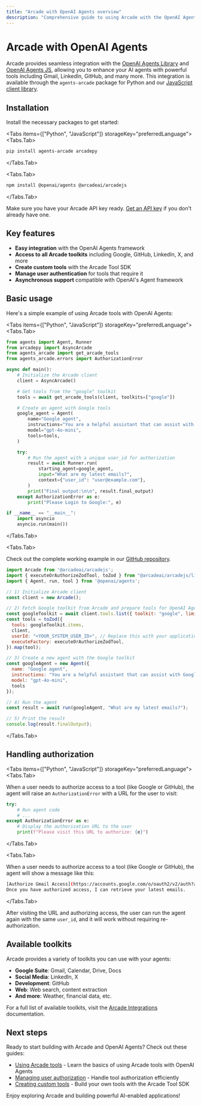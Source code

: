 ```yaml
---
title: "Arcade with OpenAI Agents overview"
description: "Comprehensive guide to using Arcade with the OpenAI Agents library"
---
```



# Arcade with OpenAI Agents

Arcade provides seamless integration with the [OpenAI Agents Library](https://github.com/openai/openai-python) and [OpenAI Agents JS](https://openai.github.io/openai-agents-js/), allowing you to enhance your AI agents with powerful tools including Gmail, LinkedIn, GitHub, and many more. This integration is available through the `agents-arcade` package for Python and our [JavaScript client library](https://github.com/ArcadeAI/arcade-js).

## Installation

Install the necessary packages to get started:

<Tabs items={["Python", "JavaScript"]} storageKey="preferredLanguage">
<Tabs.Tab>

```bash
pip install agents-arcade arcadepy
```

</Tabs.Tab>

<Tabs.Tab>

```bash
npm install @openai/agents @arcadeai/arcadejs
```

</Tabs.Tab>

</Tabs>

Make sure you have your Arcade API key ready. [Get an API key](/home/api-keys) if you don't already have one.


## Key features

- **Easy integration** with the OpenAI Agents framework
- **Access to all Arcade toolkits** including Google, GitHub, LinkedIn, X, and more
- **Create custom tools** with the Arcade Tool SDK
- **Manage user authentication** for tools that require it
- **Asynchronous support** compatible with OpenAI's Agent framework

## Basic usage

Here's a simple example of using Arcade tools with OpenAI Agents:

<Tabs items={["Python", "JavaScript"]} storageKey="preferredLanguage">
<Tabs.Tab>

```python
from agents import Agent, Runner
from arcadepy import AsyncArcade
from agents_arcade import get_arcade_tools
from agents_arcade.errors import AuthorizationError

async def main():
    # Initialize the Arcade client
    client = AsyncArcade()

    # Get tools from the "google" toolkit
    tools = await get_arcade_tools(client, toolkits=["google"])

    # Create an agent with Google tools
    google_agent = Agent(
        name="Google agent",
        instructions="You are a helpful assistant that can assist with Google API calls.",
        model="gpt-4o-mini",
        tools=tools,
    )

    try:
        # Run the agent with a unique user_id for authorization
        result = await Runner.run(
            starting_agent=google_agent,
            input="What are my latest emails?",
            context={"user_id": "user@example.com"},
        )
        print("Final output:\n\n", result.final_output)
    except AuthorizationError as e:
        print("Please Login to Google:", e)

if __name__ == "__main__":
    import asyncio
    asyncio.run(main())
```

</Tabs.Tab>

<Tabs.Tab>

Check out the complete working example in our [GitHub repository](https://github.com/ArcadeAI/arcade-ai/tree/main/examples/openai-agents-ts/src/index.ts).

```javascript
import Arcade from '@arcadeai/arcadejs';
import { executeOrAuthorizeZodTool, toZod } from "@arcadeai/arcadejs/lib";
import { Agent, run, tool } from '@openai/agents';

// 1) Initialize Arcade client
const client = new Arcade();

// 2) Fetch Google toolkit from Arcade and prepare tools for OpenAI Agents
const googleToolkit = await client.tools.list({ toolkit: "google", limit: 30 });
const tools = toZod({
  tools: googleToolkit.items,
  client,
  userId: "<YOUR_SYSTEM_USER_ID>", // Replace this with your application's user ID (e.g. email address, UUID, etc.)
  executeFactory: executeOrAuthorizeZodTool,
}).map(tool);

// 3) Create a new agent with the Google toolkit
const googleAgent = new Agent({
  name: "Google agent",
  instructions: "You are a helpful assistant that can assist with Google API calls.",
  model: "gpt-4o-mini",
  tools
});

// 4) Run the agent
const result = await run(googleAgent, "What are my latest emails?");

// 5) Print the result
console.log(result.finalOutput);
```

</Tabs.Tab>

</Tabs>


## Handling authorization

<Tabs items={["Python", "JavaScript"]} storageKey="preferredLanguage">
<Tabs.Tab>

When a user needs to authorize access to a tool (like Google or GitHub), the agent will raise an `AuthorizationError` with a URL for the user to visit:

```python
try:
    # Run agent code
    # ...
except AuthorizationError as e:
    # Display the authorization URL to the user
    print(f"Please visit this URL to authorize: {e}")
```

</Tabs.Tab>

<Tabs.Tab>

When a user needs to authorize access to a tool (like Google or GitHub), the agent will show a message like this:

```bash
[Authorize Gmail Access](https://accounts.google.com/o/oauth2/v2/auth?access_type=offline...)
Once you have authorized access, I can retrieve your latest emails.
```

</Tabs.Tab>
</Tabs>

After visiting the URL and authorizing access, the user can run the agent again with the same `user_id`, and it will work without requiring re-authorization.

## Available toolkits

Arcade provides a variety of toolkits you can use with your agents:

- **Google Suite**: Gmail, Calendar, Drive, Docs
- **Social Media**: LinkedIn, X
- **Development**: GitHub
- **Web**: Web search, content extraction
- **And more**: Weather, financial data, etc.

For a full list of available toolkits, visit the [Arcade Integrations](/toolkits) documentation.

## Next steps

Ready to start building with Arcade and OpenAI Agents? Check out these guides:

- [Using Arcade tools](/home/oai-agents/use-arcade-tools) - Learn the basics of using Arcade tools with OpenAI Agents
- [Managing user authorization](/home/oai-agents/user-auth-interrupts) - Handle tool authorization efficiently
- [Creating custom tools](/home/build-tools/create-a-toolkit) - Build your own tools with the Arcade Tool SDK

Enjoy exploring Arcade and building powerful AI-enabled applications!
